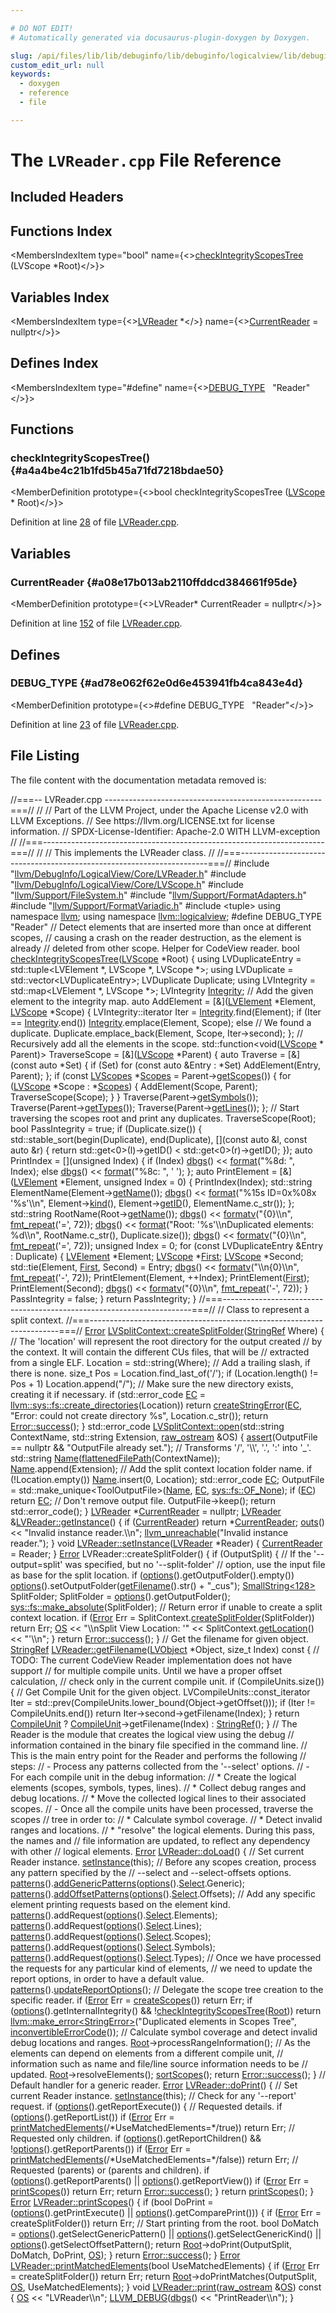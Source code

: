 ```yaml
---

# DO NOT EDIT!
# Automatically generated via docusaurus-plugin-doxygen by Doxygen.

slug: /api/files/lib/lib/debuginfo/lib/debuginfo/logicalview/lib/debuginfo/logicalview/core/lvreader-cpp
custom_edit_url: null
keywords:
  - doxygen
  - reference
  - file

---
```





# The `LVReader.cpp` File Reference

<DoxygenPage pluginConfig={pluginConfig}>



## Included Headers

<IncludesList>
<IncludesListItem
  filePath="llvm/DebugInfo/LogicalView/Core/LVReader.h"
  permalink="/docs/api/files/include/include/llvm/include/llvm/debuginfo/include/llvm/debuginfo/logicalview/include/llvm/debuginfo/logicalview/core/lvreader-h"
  isLocal="true" />
<IncludesListItem
  filePath="llvm/DebugInfo/LogicalView/Core/LVScope.h"
  permalink="/docs/api/files/include/include/llvm/include/llvm/debuginfo/include/llvm/debuginfo/logicalview/include/llvm/debuginfo/logicalview/core/lvscope-h"
  isLocal="true" />
<IncludesListItem
  filePath="llvm/Support/FileSystem.h"
  permalink="/docs/api/files/include/include/llvm/include/llvm/support/filesystem-h"
  isLocal="true" />
<IncludesListItem
  filePath="llvm/Support/FormatAdapters.h"
  permalink="/docs/api/files/include/include/llvm/include/llvm/support/formatadapters-h"
  isLocal="true" />
<IncludesListItem
  filePath="llvm/Support/FormatVariadic.h"
  permalink="/docs/api/files/include/include/llvm/include/llvm/support/formatvariadic-h"
  isLocal="true" />
<IncludesListItem
  filePath="tuple"
  permalink=""
  isLocal="false" />
</IncludesList>

## Functions Index

<MembersIndex>

<MembersIndexItem
  type="bool"
  name={<><a href="#a4a4be4c21b1fd5b45a71fd7218bdae50">checkIntegrityScopesTree</a> (LVScope &#42;Root)</>}>
</MembersIndexItem>

</MembersIndex>

## Variables Index

<MembersIndex>

<MembersIndexItem
  type={<><a href="/docs/api/classes/llvm/logicalview/lvreader">LVReader</a> &#42;</>}
  name={<><a href="#a08e17b013ab2110ffddcd384661f95de">CurrentReader</a> = nullptr</>}>
</MembersIndexItem>

</MembersIndex>

## Defines Index

<MembersIndex>

<MembersIndexItem
  type="#define"
  name={<><a href="#ad78e062f62e0d6e453941fb4ca843e4d">DEBUG&#95;TYPE</a>&nbsp;&nbsp;&nbsp;&quot;Reader&quot;</>}>
</MembersIndexItem>

</MembersIndex>


<SectionDefinition>

## Functions

### checkIntegrityScopesTree() {#a4a4be4c21b1fd5b45a71fd7218bdae50}

<MemberDefinition
  prototype={<>bool checkIntegrityScopesTree (<a href="/docs/api/classes/llvm/logicalview/lvscope">LVScope</a> &#42; Root)</>}>

Definition at line <a href="#l00028">28</a> of file <a href="/docs/api/files/lib/lib/debuginfo/lib/debuginfo/logicalview/lib/debuginfo/logicalview/core/lvreader-cpp">LVReader.cpp</a>.
</MemberDefinition>

</SectionDefinition>

<SectionDefinition>

## Variables

### CurrentReader {#a08e17b013ab2110ffddcd384661f95de}

<MemberDefinition
  prototype={<>LVReader&#42; CurrentReader = nullptr</>}>

Definition at line <a href="#l00152">152</a> of file <a href="/docs/api/files/lib/lib/debuginfo/lib/debuginfo/logicalview/lib/debuginfo/logicalview/core/lvreader-cpp">LVReader.cpp</a>.
</MemberDefinition>

</SectionDefinition>

<SectionDefinition>

## Defines

### DEBUG&#95;TYPE {#ad78e062f62e0d6e453941fb4ca843e4d}

<MemberDefinition
  prototype={<>#define DEBUG&#95;TYPE&nbsp;&nbsp;&nbsp;&quot;Reader&quot;</>}>

Definition at line <a href="#l00023">23</a> of file <a href="/docs/api/files/lib/lib/debuginfo/lib/debuginfo/logicalview/lib/debuginfo/logicalview/core/lvreader-cpp">LVReader.cpp</a>.
</MemberDefinition>

</SectionDefinition>

## File Listing

The file content with the documentation metadata removed is:

<ProgramListing>

<Link id="l00001" /><CodeLine lineNumber="1"><span class="doxyHighlightComment">//===-- LVReader.cpp ------------------------------------------------------===//</span></CodeLine>
<Link id="l00002" /><CodeLine lineNumber="2"><span class="doxyHighlightComment">//</span></CodeLine>
<Link id="l00003" /><CodeLine lineNumber="3"><span class="doxyHighlightComment">// Part of the LLVM Project, under the Apache License v2.0 with LLVM Exceptions.</span></CodeLine>
<Link id="l00004" /><CodeLine lineNumber="4"><span class="doxyHighlightComment">// See https://llvm.org/LICENSE.txt for license information.</span></CodeLine>
<Link id="l00005" /><CodeLine lineNumber="5"><span class="doxyHighlightComment">// SPDX-License-Identifier: Apache-2.0 WITH LLVM-exception</span></CodeLine>
<Link id="l00006" /><CodeLine lineNumber="6"><span class="doxyHighlightComment">//</span></CodeLine>
<Link id="l00007" /><CodeLine lineNumber="7"><span class="doxyHighlightComment">//===----------------------------------------------------------------------===//</span></CodeLine>
<Link id="l00008" /><CodeLine lineNumber="8"><span class="doxyHighlightComment">//</span></CodeLine>
<Link id="l00009" /><CodeLine lineNumber="9"><span class="doxyHighlightComment">// This implements the LVReader class.</span></CodeLine>
<Link id="l00010" /><CodeLine lineNumber="10"><span class="doxyHighlightComment">//</span></CodeLine>
<Link id="l00011" /><CodeLine lineNumber="11"><span class="doxyHighlightComment">//===----------------------------------------------------------------------===//</span></CodeLine>
<Link id="l00012" /><CodeLine lineNumber="12"></CodeLine>
<Link id="l00013" /><CodeLine lineNumber="13"><span class="doxyHighlightPreprocessor">#include &quot;<a href="/docs/api/files/include/include/llvm/include/llvm/debuginfo/include/llvm/debuginfo/logicalview/include/llvm/debuginfo/logicalview/core/lvreader-h">llvm/DebugInfo/LogicalView/Core/LVReader.h</a>&quot;</span></CodeLine>
<Link id="l00014" /><CodeLine lineNumber="14"><span class="doxyHighlightPreprocessor">#include &quot;<a href="/docs/api/files/include/include/llvm/include/llvm/debuginfo/include/llvm/debuginfo/logicalview/include/llvm/debuginfo/logicalview/core/lvscope-h">llvm/DebugInfo/LogicalView/Core/LVScope.h</a>&quot;</span></CodeLine>
<Link id="l00015" /><CodeLine lineNumber="15"><span class="doxyHighlightPreprocessor">#include &quot;<a href="/docs/api/files/include/include/llvm/include/llvm/support/filesystem-h">llvm/Support/FileSystem.h</a>&quot;</span></CodeLine>
<Link id="l00016" /><CodeLine lineNumber="16"><span class="doxyHighlightPreprocessor">#include &quot;<a href="/docs/api/files/include/include/llvm/include/llvm/support/formatadapters-h">llvm/Support/FormatAdapters.h</a>&quot;</span></CodeLine>
<Link id="l00017" /><CodeLine lineNumber="17"><span class="doxyHighlightPreprocessor">#include &quot;<a href="/docs/api/files/include/include/llvm/include/llvm/support/formatvariadic-h">llvm/Support/FormatVariadic.h</a>&quot;</span></CodeLine>
<Link id="l00018" /><CodeLine lineNumber="18"><span class="doxyHighlightPreprocessor">#include &lt;tuple&gt;</span></CodeLine>
<Link id="l00019" /><CodeLine lineNumber="19"></CodeLine>
<Link id="l00020" /><CodeLine lineNumber="20"><span class="doxyHighlightKeyword">using namespace </span><span class="doxyHighlight"><a href="/docs/api/namespaces/llvm">llvm</a>;</span></CodeLine>
<Link id="l00021" /><CodeLine lineNumber="21"><span class="doxyHighlightKeyword">using namespace </span><span class="doxyHighlight"><a href="/docs/api/namespaces/llvm/logicalview">llvm::logicalview</a>;</span></CodeLine>
<Link id="l00022" /><CodeLine lineNumber="22"></CodeLine>
<Link id="l00023" /><CodeLine lineNumber="23" lineLink="#ad78e062f62e0d6e453941fb4ca843e4d"><span class="doxyHighlightPreprocessor">#define DEBUG&#95;TYPE &quot;Reader&quot;</span></CodeLine>
<Link id="l00024" /><CodeLine lineNumber="24"></CodeLine>
<Link id="l00025" /><CodeLine lineNumber="25"><span class="doxyHighlightComment">// Detect elements that are inserted more than once at different scopes,</span></CodeLine>
<Link id="l00026" /><CodeLine lineNumber="26"><span class="doxyHighlightComment">// causing a crash on the reader destruction, as the element is already</span></CodeLine>
<Link id="l00027" /><CodeLine lineNumber="27"><span class="doxyHighlightComment">// deleted from other scope. Helper for CodeView reader.</span></CodeLine>
<Link id="l00028" /><CodeLine lineNumber="28" lineLink="#a4a4be4c21b1fd5b45a71fd7218bdae50"><span class="doxyHighlightKeywordType">bool</span><span class="doxyHighlight"> <a href="#a4a4be4c21b1fd5b45a71fd7218bdae50">checkIntegrityScopesTree</a>(<a href="/docs/api/classes/llvm/logicalview/lvscope">LVScope</a> &#42;Root) &#123;</span></CodeLine>
<Link id="l00029" /><CodeLine lineNumber="29"><span class="doxyHighlight">  </span><span class="doxyHighlightKeyword">using </span><span class="doxyHighlight">LVDuplicateEntry = std::tuple&lt;LVElement &#42;, LVScope &#42;, LVScope &#42;&gt;;</span></CodeLine>
<Link id="l00030" /><CodeLine lineNumber="30"><span class="doxyHighlight">  </span><span class="doxyHighlightKeyword">using </span><span class="doxyHighlight">LVDuplicate = std::vector&lt;LVDuplicateEntry&gt;;</span></CodeLine>
<Link id="l00031" /><CodeLine lineNumber="31"><span class="doxyHighlight">  LVDuplicate Duplicate;</span></CodeLine>
<Link id="l00032" /><CodeLine lineNumber="32"></CodeLine>
<Link id="l00033" /><CodeLine lineNumber="33"><span class="doxyHighlight">  </span><span class="doxyHighlightKeyword">using </span><span class="doxyHighlight">LVIntegrity = std::map&lt;LVElement &#42;, LVScope &#42;&gt;;</span></CodeLine>
<Link id="l00034" /><CodeLine lineNumber="34"><span class="doxyHighlight">  LVIntegrity <a href="/docs/api/namespaces/llvm/logicalview/#a45d9cf6ff4c3deab0bcbe25c75d27826af3f97de67c80480904f958df15b8a57b">Integrity</a>;</span></CodeLine>
<Link id="l00035" /><CodeLine lineNumber="35"></CodeLine>
<Link id="l00036" /><CodeLine lineNumber="36"><span class="doxyHighlight">  </span><span class="doxyHighlightComment">// Add the given element to the integrity map.</span></CodeLine>
<Link id="l00037" /><CodeLine lineNumber="37"><span class="doxyHighlight">  </span><span class="doxyHighlightKeyword">auto</span><span class="doxyHighlight"> AddElement = &#91;&amp;&#93;(<a href="/docs/api/classes/llvm/logicalview/lvelement">LVElement</a> &#42;Element, <a href="/docs/api/classes/llvm/logicalview/lvscope">LVScope</a> &#42;Scope) &#123;</span></CodeLine>
<Link id="l00038" /><CodeLine lineNumber="38"><span class="doxyHighlight">    LVIntegrity::iterator Iter = <a href="/docs/api/namespaces/llvm/logicalview/#a45d9cf6ff4c3deab0bcbe25c75d27826af3f97de67c80480904f958df15b8a57b">Integrity</a>.find(Element);</span></CodeLine>
<Link id="l00039" /><CodeLine lineNumber="39"><span class="doxyHighlight">    </span><span class="doxyHighlightKeywordFlow">if</span><span class="doxyHighlight"> (Iter == <a href="/docs/api/namespaces/llvm/logicalview/#a45d9cf6ff4c3deab0bcbe25c75d27826af3f97de67c80480904f958df15b8a57b">Integrity</a>.end())</span></CodeLine>
<Link id="l00040" /><CodeLine lineNumber="40"><span class="doxyHighlight">      <a href="/docs/api/namespaces/llvm/logicalview/#a45d9cf6ff4c3deab0bcbe25c75d27826af3f97de67c80480904f958df15b8a57b">Integrity</a>.emplace(Element, Scope);</span></CodeLine>
<Link id="l00041" /><CodeLine lineNumber="41"><span class="doxyHighlight">    </span><span class="doxyHighlightKeywordFlow">else</span></CodeLine>
<Link id="l00042" /><CodeLine lineNumber="42"><span class="doxyHighlight">      </span><span class="doxyHighlightComment">// We found a duplicate.</span></CodeLine>
<Link id="l00043" /><CodeLine lineNumber="43"><span class="doxyHighlight">      Duplicate.emplace&#95;back(Element, Scope, Iter-&gt;second);</span></CodeLine>
<Link id="l00044" /><CodeLine lineNumber="44"><span class="doxyHighlight">  &#125;;</span></CodeLine>
<Link id="l00045" /><CodeLine lineNumber="45"></CodeLine>
<Link id="l00046" /><CodeLine lineNumber="46"><span class="doxyHighlight">  </span><span class="doxyHighlightComment">// Recursively add all the elements in the scope.</span></CodeLine>
<Link id="l00047" /><CodeLine lineNumber="47"><span class="doxyHighlight">  std::function&lt;void(<a href="/docs/api/classes/llvm/logicalview/lvscope">LVScope</a> &#42; Parent)&gt; TraverseScope = &#91;&amp;&#93;(<a href="/docs/api/classes/llvm/logicalview/lvscope">LVScope</a> &#42;Parent) &#123;</span></CodeLine>
<Link id="l00048" /><CodeLine lineNumber="48"><span class="doxyHighlight">    </span><span class="doxyHighlightKeyword">auto</span><span class="doxyHighlight"> Traverse = &#91;&amp;&#93;(</span><span class="doxyHighlightKeyword">const</span><span class="doxyHighlight"> </span><span class="doxyHighlightKeyword">auto</span><span class="doxyHighlight"> &#42;Set) &#123;</span></CodeLine>
<Link id="l00049" /><CodeLine lineNumber="49"><span class="doxyHighlight">      </span><span class="doxyHighlightKeywordFlow">if</span><span class="doxyHighlight"> (Set)</span></CodeLine>
<Link id="l00050" /><CodeLine lineNumber="50"><span class="doxyHighlight">        </span><span class="doxyHighlightKeywordFlow">for</span><span class="doxyHighlight"> (</span><span class="doxyHighlightKeyword">const</span><span class="doxyHighlight"> </span><span class="doxyHighlightKeyword">auto</span><span class="doxyHighlight"> &amp;Entry : &#42;Set)</span></CodeLine>
<Link id="l00051" /><CodeLine lineNumber="51"><span class="doxyHighlight">          AddElement(Entry, Parent);</span></CodeLine>
<Link id="l00052" /><CodeLine lineNumber="52"><span class="doxyHighlight">    &#125;;</span></CodeLine>
<Link id="l00053" /><CodeLine lineNumber="53"><span class="doxyHighlight">    </span><span class="doxyHighlightKeywordFlow">if</span><span class="doxyHighlight"> (</span><span class="doxyHighlightKeyword">const</span><span class="doxyHighlight"> <a href="/docs/api/namespaces/llvm/logicalview/#a5d77e75079f8249cc3e8681e6b2d8a18">LVScopes</a> &#42;<a href="/docs/api/namespaces/llvm/logicalview/#a90c9f20715929cbe06c523bf8546c38ba48b26d57c14af0500090800c2cdd0d58">Scopes</a> = Parent-&gt;<a href="/docs/api/classes/llvm/logicalview/lvscope/#a37fc81a3671c77ca160274dfa7a6d9fb">getScopes</a>()) &#123;</span></CodeLine>
<Link id="l00054" /><CodeLine lineNumber="54"><span class="doxyHighlight">      </span><span class="doxyHighlightKeywordFlow">for</span><span class="doxyHighlight"> (<a href="/docs/api/classes/llvm/logicalview/lvscope">LVScope</a> &#42;Scope : &#42;<a href="/docs/api/namespaces/llvm/logicalview/#a90c9f20715929cbe06c523bf8546c38ba48b26d57c14af0500090800c2cdd0d58">Scopes</a>) &#123;</span></CodeLine>
<Link id="l00055" /><CodeLine lineNumber="55"><span class="doxyHighlight">        AddElement(Scope, Parent);</span></CodeLine>
<Link id="l00056" /><CodeLine lineNumber="56"><span class="doxyHighlight">        TraverseScope(Scope);</span></CodeLine>
<Link id="l00057" /><CodeLine lineNumber="57"><span class="doxyHighlight">      &#125;</span></CodeLine>
<Link id="l00058" /><CodeLine lineNumber="58"><span class="doxyHighlight">    &#125;</span></CodeLine>
<Link id="l00059" /><CodeLine lineNumber="59"><span class="doxyHighlight">    Traverse(Parent-&gt;<a href="/docs/api/classes/llvm/logicalview/lvscope/#a50bf7e1dad623fab3b0d3f1673d10090">getSymbols</a>());</span></CodeLine>
<Link id="l00060" /><CodeLine lineNumber="60"><span class="doxyHighlight">    Traverse(Parent-&gt;<a href="/docs/api/classes/llvm/logicalview/lvscope/#a8800edbf399aa751c03f610600b6e424">getTypes</a>());</span></CodeLine>
<Link id="l00061" /><CodeLine lineNumber="61"><span class="doxyHighlight">    Traverse(Parent-&gt;<a href="/docs/api/classes/llvm/logicalview/lvscope/#a0f19e485d0c49a007d820b8d37bd6578">getLines</a>());</span></CodeLine>
<Link id="l00062" /><CodeLine lineNumber="62"><span class="doxyHighlight">  &#125;;</span></CodeLine>
<Link id="l00063" /><CodeLine lineNumber="63"></CodeLine>
<Link id="l00064" /><CodeLine lineNumber="64"><span class="doxyHighlight">  </span><span class="doxyHighlightComment">// Start traversing the scopes root and print any duplicates.</span></CodeLine>
<Link id="l00065" /><CodeLine lineNumber="65"><span class="doxyHighlight">  TraverseScope(Root);</span></CodeLine>
<Link id="l00066" /><CodeLine lineNumber="66"><span class="doxyHighlight">  </span><span class="doxyHighlightKeywordType">bool</span><span class="doxyHighlight"> PassIntegrity = </span><span class="doxyHighlightKeyword">true</span><span class="doxyHighlight">;</span></CodeLine>
<Link id="l00067" /><CodeLine lineNumber="67"><span class="doxyHighlight">  </span><span class="doxyHighlightKeywordFlow">if</span><span class="doxyHighlight"> (Duplicate.size()) &#123;</span></CodeLine>
<Link id="l00068" /><CodeLine lineNumber="68"><span class="doxyHighlight">    std::stable&#95;sort(begin(Duplicate), end(Duplicate),</span></CodeLine>
<Link id="l00069" /><CodeLine lineNumber="69"><span class="doxyHighlight">                     &#91;&#93;(</span><span class="doxyHighlightKeyword">const</span><span class="doxyHighlight"> </span><span class="doxyHighlightKeyword">auto</span><span class="doxyHighlight"> &amp;l, </span><span class="doxyHighlightKeyword">const</span><span class="doxyHighlight"> </span><span class="doxyHighlightKeyword">auto</span><span class="doxyHighlight"> &amp;r) &#123;</span></CodeLine>
<Link id="l00070" /><CodeLine lineNumber="70"><span class="doxyHighlight">                       </span><span class="doxyHighlightKeywordFlow">return</span><span class="doxyHighlight"> std::get&lt;0&gt;(l)-&gt;getID() &lt; std::get&lt;0&gt;(r)-&gt;getID();</span></CodeLine>
<Link id="l00071" /><CodeLine lineNumber="71"><span class="doxyHighlight">                     &#125;);</span></CodeLine>
<Link id="l00072" /><CodeLine lineNumber="72"></CodeLine>
<Link id="l00073" /><CodeLine lineNumber="73"><span class="doxyHighlight">    </span><span class="doxyHighlightKeyword">auto</span><span class="doxyHighlight"> PrintIndex = &#91;&#93;(</span><span class="doxyHighlightKeywordType">unsigned</span><span class="doxyHighlight"> Index) &#123;</span></CodeLine>
<Link id="l00074" /><CodeLine lineNumber="74"><span class="doxyHighlight">      </span><span class="doxyHighlightKeywordFlow">if</span><span class="doxyHighlight"> (Index)</span></CodeLine>
<Link id="l00075" /><CodeLine lineNumber="75"><span class="doxyHighlight">        <a href="/docs/api/namespaces/llvm/#a7c46c742c31be54870e2038048e6b391">dbgs</a>() &lt;&lt; <a href="/docs/api/namespaces/llvm/#a939bc2108d47080767f0c06ba56caec7">format</a>(</span><span class="doxyHighlightStringLiteral">&quot;%8d: &quot;</span><span class="doxyHighlight">, Index);</span></CodeLine>
<Link id="l00076" /><CodeLine lineNumber="76"><span class="doxyHighlight">      </span><span class="doxyHighlightKeywordFlow">else</span></CodeLine>
<Link id="l00077" /><CodeLine lineNumber="77"><span class="doxyHighlight">        <a href="/docs/api/namespaces/llvm/#a7c46c742c31be54870e2038048e6b391">dbgs</a>() &lt;&lt; <a href="/docs/api/namespaces/llvm/#a939bc2108d47080767f0c06ba56caec7">format</a>(</span><span class="doxyHighlightStringLiteral">&quot;%8c: &quot;</span><span class="doxyHighlight">, </span><span class="doxyHighlightCharLiteral">&#39; &#39;</span><span class="doxyHighlight">);</span></CodeLine>
<Link id="l00078" /><CodeLine lineNumber="78"><span class="doxyHighlight">    &#125;;</span></CodeLine>
<Link id="l00079" /><CodeLine lineNumber="79"><span class="doxyHighlight">    </span><span class="doxyHighlightKeyword">auto</span><span class="doxyHighlight"> PrintElement = &#91;&amp;&#93;(<a href="/docs/api/classes/llvm/logicalview/lvelement">LVElement</a> &#42;Element, </span><span class="doxyHighlightKeywordType">unsigned</span><span class="doxyHighlight"> Index = 0) &#123;</span></CodeLine>
<Link id="l00080" /><CodeLine lineNumber="80"><span class="doxyHighlight">      PrintIndex(Index);</span></CodeLine>
<Link id="l00081" /><CodeLine lineNumber="81"><span class="doxyHighlight">      std::string ElementName(Element-&gt;<a href="/docs/api/classes/llvm/logicalview/lvelement/#a84e414a8ce9720ec080b00475cf799f6">getName</a>());</span></CodeLine>
<Link id="l00082" /><CodeLine lineNumber="82"><span class="doxyHighlight">      <a href="/docs/api/namespaces/llvm/#a7c46c742c31be54870e2038048e6b391">dbgs</a>() &lt;&lt; <a href="/docs/api/namespaces/llvm/#a939bc2108d47080767f0c06ba56caec7">format</a>(</span><span class="doxyHighlightStringLiteral">&quot;%15s ID=0x%08x &#39;%s&#39;\\n&quot;</span><span class="doxyHighlight">, Element-&gt;<a href="/docs/api/classes/llvm/logicalview/lvobject/#a1a089d5c3ae5d6ed73718b9168061f53">kind</a>(),</span></CodeLine>
<Link id="l00083" /><CodeLine lineNumber="83"><span class="doxyHighlight">                       Element-&gt;<a href="/docs/api/classes/llvm/logicalview/lvobject/#ab9b372fe51a0c6c8ef2e0565f28c5b4f">getID</a>(), ElementName.c&#95;str());</span></CodeLine>
<Link id="l00084" /><CodeLine lineNumber="84"><span class="doxyHighlight">    &#125;;</span></CodeLine>
<Link id="l00085" /><CodeLine lineNumber="85"></CodeLine>
<Link id="l00086" /><CodeLine lineNumber="86"><span class="doxyHighlight">    std::string RootName(Root-&gt;<a href="/docs/api/classes/llvm/logicalview/lvelement/#a84e414a8ce9720ec080b00475cf799f6">getName</a>());</span></CodeLine>
<Link id="l00087" /><CodeLine lineNumber="87"><span class="doxyHighlight">    <a href="/docs/api/namespaces/llvm/#a7c46c742c31be54870e2038048e6b391">dbgs</a>() &lt;&lt; <a href="/docs/api/namespaces/llvm/#a653cce37b80c03eebe7a00520a8eabb6">formatv</a>(</span><span class="doxyHighlightStringLiteral">&quot;&#123;0&#125;\\n&quot;</span><span class="doxyHighlight">, <a href="/docs/api/namespaces/llvm/#aa0b410adc9d388e4b57d36f90ed136ad">fmt&#95;repeat</a>(</span><span class="doxyHighlightCharLiteral">&#39;=&#39;</span><span class="doxyHighlight">, 72));</span></CodeLine>
<Link id="l00088" /><CodeLine lineNumber="88"><span class="doxyHighlight">    <a href="/docs/api/namespaces/llvm/#a7c46c742c31be54870e2038048e6b391">dbgs</a>() &lt;&lt; <a href="/docs/api/namespaces/llvm/#a939bc2108d47080767f0c06ba56caec7">format</a>(</span><span class="doxyHighlightStringLiteral">&quot;Root: &#39;%s&#39;\\nDuplicated elements: %d\\n&quot;</span><span class="doxyHighlight">, RootName.c&#95;str(),</span></CodeLine>
<Link id="l00089" /><CodeLine lineNumber="89"><span class="doxyHighlight">                     Duplicate.size());</span></CodeLine>
<Link id="l00090" /><CodeLine lineNumber="90"><span class="doxyHighlight">    <a href="/docs/api/namespaces/llvm/#a7c46c742c31be54870e2038048e6b391">dbgs</a>() &lt;&lt; <a href="/docs/api/namespaces/llvm/#a653cce37b80c03eebe7a00520a8eabb6">formatv</a>(</span><span class="doxyHighlightStringLiteral">&quot;&#123;0&#125;\\n&quot;</span><span class="doxyHighlight">, <a href="/docs/api/namespaces/llvm/#aa0b410adc9d388e4b57d36f90ed136ad">fmt&#95;repeat</a>(</span><span class="doxyHighlightCharLiteral">&#39;=&#39;</span><span class="doxyHighlight">, 72));</span></CodeLine>
<Link id="l00091" /><CodeLine lineNumber="91"></CodeLine>
<Link id="l00092" /><CodeLine lineNumber="92"><span class="doxyHighlight">    </span><span class="doxyHighlightKeywordType">unsigned</span><span class="doxyHighlight"> Index = 0;</span></CodeLine>
<Link id="l00093" /><CodeLine lineNumber="93"><span class="doxyHighlight">    </span><span class="doxyHighlightKeywordFlow">for</span><span class="doxyHighlight"> (</span><span class="doxyHighlightKeyword">const</span><span class="doxyHighlight"> LVDuplicateEntry &amp;Entry : Duplicate) &#123;</span></CodeLine>
<Link id="l00094" /><CodeLine lineNumber="94"><span class="doxyHighlight">      <a href="/docs/api/classes/llvm/logicalview/lvelement">LVElement</a> &#42;Element;</span></CodeLine>
<Link id="l00095" /><CodeLine lineNumber="95"><span class="doxyHighlight">      <a href="/docs/api/classes/llvm/logicalview/lvscope">LVScope</a> &#42;<a href="/docs/api/namespaces/llvm/#a9eb4f5b98b70ee4fab9614ed58282c1fa7fb55ed0b7a30342ba6da306428cae04">First</a>;</span></CodeLine>
<Link id="l00096" /><CodeLine lineNumber="96"><span class="doxyHighlight">      <a href="/docs/api/classes/llvm/logicalview/lvscope">LVScope</a> &#42;Second;</span></CodeLine>
<Link id="l00097" /><CodeLine lineNumber="97"><span class="doxyHighlight">      std::tie(Element, <a href="/docs/api/namespaces/llvm/#a9eb4f5b98b70ee4fab9614ed58282c1fa7fb55ed0b7a30342ba6da306428cae04">First</a>, Second) = Entry;</span></CodeLine>
<Link id="l00098" /><CodeLine lineNumber="98"><span class="doxyHighlight">      <a href="/docs/api/namespaces/llvm/#a7c46c742c31be54870e2038048e6b391">dbgs</a>() &lt;&lt; <a href="/docs/api/namespaces/llvm/#a653cce37b80c03eebe7a00520a8eabb6">formatv</a>(</span><span class="doxyHighlightStringLiteral">&quot;\\n&#123;0&#125;\\n&quot;</span><span class="doxyHighlight">, <a href="/docs/api/namespaces/llvm/#aa0b410adc9d388e4b57d36f90ed136ad">fmt&#95;repeat</a>(</span><span class="doxyHighlightCharLiteral">&#39;-&#39;</span><span class="doxyHighlight">, 72));</span></CodeLine>
<Link id="l00099" /><CodeLine lineNumber="99"><span class="doxyHighlight">      PrintElement(Element, ++Index);</span></CodeLine>
<Link id="l00100" /><CodeLine lineNumber="100"><span class="doxyHighlight">      PrintElement(<a href="/docs/api/namespaces/llvm/#a9eb4f5b98b70ee4fab9614ed58282c1fa7fb55ed0b7a30342ba6da306428cae04">First</a>);</span></CodeLine>
<Link id="l00101" /><CodeLine lineNumber="101"><span class="doxyHighlight">      PrintElement(Second);</span></CodeLine>
<Link id="l00102" /><CodeLine lineNumber="102"><span class="doxyHighlight">      <a href="/docs/api/namespaces/llvm/#a7c46c742c31be54870e2038048e6b391">dbgs</a>() &lt;&lt; <a href="/docs/api/namespaces/llvm/#a653cce37b80c03eebe7a00520a8eabb6">formatv</a>(</span><span class="doxyHighlightStringLiteral">&quot;&#123;0&#125;\\n&quot;</span><span class="doxyHighlight">, <a href="/docs/api/namespaces/llvm/#aa0b410adc9d388e4b57d36f90ed136ad">fmt&#95;repeat</a>(</span><span class="doxyHighlightCharLiteral">&#39;-&#39;</span><span class="doxyHighlight">, 72));</span></CodeLine>
<Link id="l00103" /><CodeLine lineNumber="103"><span class="doxyHighlight">    &#125;</span></CodeLine>
<Link id="l00104" /><CodeLine lineNumber="104"><span class="doxyHighlight">    PassIntegrity = </span><span class="doxyHighlightKeyword">false</span><span class="doxyHighlight">;</span></CodeLine>
<Link id="l00105" /><CodeLine lineNumber="105"><span class="doxyHighlight">  &#125;</span></CodeLine>
<Link id="l00106" /><CodeLine lineNumber="106"><span class="doxyHighlight">  </span><span class="doxyHighlightKeywordFlow">return</span><span class="doxyHighlight"> PassIntegrity;</span></CodeLine>
<Link id="l00107" /><CodeLine lineNumber="107"><span class="doxyHighlight">&#125;</span></CodeLine>
<Link id="l00108" /><CodeLine lineNumber="108"></CodeLine>
<Link id="l00109" /><CodeLine lineNumber="109"><span class="doxyHighlightComment">//===----------------------------------------------------------------------===//</span></CodeLine>
<Link id="l00110" /><CodeLine lineNumber="110"><span class="doxyHighlightComment">// Class to represent a split context.</span></CodeLine>
<Link id="l00111" /><CodeLine lineNumber="111"><span class="doxyHighlightComment">//===----------------------------------------------------------------------===//</span></CodeLine>
<Link id="l00112" /><CodeLine lineNumber="112" lineLink="/docs/api/classes/llvm/logicalview/lvsplitcontext/#abbd84c64887e4fc08cf9e7d5fe9d14a9"><span class="doxyHighlight"><a href="/docs/api/classes/llvm/error">Error</a> <a href="/docs/api/classes/llvm/logicalview/lvsplitcontext/#abbd84c64887e4fc08cf9e7d5fe9d14a9">LVSplitContext::createSplitFolder</a>(<a href="/docs/api/classes/llvm/stringref">StringRef</a> Where) &#123;</span></CodeLine>
<Link id="l00113" /><CodeLine lineNumber="113"><span class="doxyHighlight">  </span><span class="doxyHighlightComment">// The &#39;location&#39; will represent the root directory for the output created</span></CodeLine>
<Link id="l00114" /><CodeLine lineNumber="114"><span class="doxyHighlight">  </span><span class="doxyHighlightComment">// by the context. It will contain the different CUs files, that will be</span></CodeLine>
<Link id="l00115" /><CodeLine lineNumber="115"><span class="doxyHighlight">  </span><span class="doxyHighlightComment">// extracted from a single ELF.</span></CodeLine>
<Link id="l00116" /><CodeLine lineNumber="116"><span class="doxyHighlight">  Location = std::string(Where);</span></CodeLine>
<Link id="l00117" /><CodeLine lineNumber="117"></CodeLine>
<Link id="l00118" /><CodeLine lineNumber="118"><span class="doxyHighlight">  </span><span class="doxyHighlightComment">// Add a trailing slash, if there is none.</span></CodeLine>
<Link id="l00119" /><CodeLine lineNumber="119"><span class="doxyHighlight">  </span><span class="doxyHighlightKeywordType">size&#95;t</span><span class="doxyHighlight"> Pos = Location.find&#95;last&#95;of(</span><span class="doxyHighlightCharLiteral">&#39;/&#39;</span><span class="doxyHighlight">);</span></CodeLine>
<Link id="l00120" /><CodeLine lineNumber="120"><span class="doxyHighlight">  </span><span class="doxyHighlightKeywordFlow">if</span><span class="doxyHighlight"> (Location.length() != Pos + 1)</span></CodeLine>
<Link id="l00121" /><CodeLine lineNumber="121"><span class="doxyHighlight">    Location.append(</span><span class="doxyHighlightStringLiteral">&quot;/&quot;</span><span class="doxyHighlight">);</span></CodeLine>
<Link id="l00122" /><CodeLine lineNumber="122"></CodeLine>
<Link id="l00123" /><CodeLine lineNumber="123"><span class="doxyHighlight">  </span><span class="doxyHighlightComment">// Make sure the new directory exists, creating it if necessary.</span></CodeLine>
<Link id="l00124" /><CodeLine lineNumber="124"><span class="doxyHighlight">  </span><span class="doxyHighlightKeywordFlow">if</span><span class="doxyHighlight"> (std::error&#95;code <a href="/docs/api/namespaces/llvm/codeview/#a2e1cbb0e2bd7a35ed99c31853dc45374a3fd6b696867d70225deda7868308679b">EC</a> = <a href="/docs/api/namespaces/llvm/sys/fs/#ab0231205adf0a10ac89540dbcfdcd2d7">llvm::sys::fs::create&#95;directories</a>(Location))</span></CodeLine>
<Link id="l00125" /><CodeLine lineNumber="125"><span class="doxyHighlight">    </span><span class="doxyHighlightKeywordFlow">return</span><span class="doxyHighlight"> <a href="/docs/api/namespaces/llvm/#a4d2fd926089a58d482fb67a362e11bad">createStringError</a>(<a href="/docs/api/namespaces/llvm/codeview/#a2e1cbb0e2bd7a35ed99c31853dc45374a3fd6b696867d70225deda7868308679b">EC</a>, </span><span class="doxyHighlightStringLiteral">&quot;Error: could not create directory %s&quot;</span><span class="doxyHighlight">,</span></CodeLine>
<Link id="l00126" /><CodeLine lineNumber="126"><span class="doxyHighlight">                             Location.c&#95;str());</span></CodeLine>
<Link id="l00127" /><CodeLine lineNumber="127"></CodeLine>
<Link id="l00128" /><CodeLine lineNumber="128"><span class="doxyHighlight">  </span><span class="doxyHighlightKeywordFlow">return</span><span class="doxyHighlight"> <a href="/docs/api/classes/llvm/error/#a4dfd0813c3d0e0a30439b5a3e9196b59">Error::success</a>();</span></CodeLine>
<Link id="l00129" /><CodeLine lineNumber="129"><span class="doxyHighlight">&#125;</span></CodeLine>
<Link id="l00130" /><CodeLine lineNumber="130"></CodeLine>
<Link id="l00131" /><CodeLine lineNumber="131" lineLink="/docs/api/classes/llvm/logicalview/lvsplitcontext/#aca28ac7b1c628e3cc04bd3cb215b94e8"><span class="doxyHighlight">std::error&#95;code <a href="/docs/api/classes/llvm/logicalview/lvsplitcontext/#aca28ac7b1c628e3cc04bd3cb215b94e8">LVSplitContext::open</a>(std::string ContextName,</span></CodeLine>
<Link id="l00132" /><CodeLine lineNumber="132"><span class="doxyHighlight">                                     std::string Extension, <a href="/docs/api/classes/llvm/raw-ostream">raw&#95;ostream</a> &amp;OS) &#123;</span></CodeLine>
<Link id="l00133" /><CodeLine lineNumber="133"><span class="doxyHighlight">  <a href="/docs/api/files/lib/lib/target/lib/target/amdgpu/silowercontrolflow-cpp/#a4868c5d81c5ccc98c47aeab6244346a0">assert</a>(OutputFile == </span><span class="doxyHighlightKeyword">nullptr</span><span class="doxyHighlight"> &amp;&amp; </span><span class="doxyHighlightStringLiteral">&quot;OutputFile already set.&quot;</span><span class="doxyHighlight">);</span></CodeLine>
<Link id="l00134" /><CodeLine lineNumber="134"></CodeLine>
<Link id="l00135" /><CodeLine lineNumber="135"><span class="doxyHighlight">  </span><span class="doxyHighlightComment">// Transforms &#39;/&#39;, &#39;\\&#39;, &#39;.&#39;, &#39;:&#39; into &#39;&#95;&#39;.</span></CodeLine>
<Link id="l00136" /><CodeLine lineNumber="136"><span class="doxyHighlight">  std::string <a href="/docs/api/namespaces/llvm/logicalview/#af64c789b30b79a5f18889270bccef27ea49ee3087348e8d44e1feda1917443987">Name</a>(<a href="/docs/api/namespaces/llvm/logicalview/#aafc21f0b9198d98fda4bfc5ecc94a94d">flattenedFilePath</a>(ContextName));</span></CodeLine>
<Link id="l00137" /><CodeLine lineNumber="137"><span class="doxyHighlight">  <a href="/docs/api/namespaces/llvm/logicalview/#af64c789b30b79a5f18889270bccef27ea49ee3087348e8d44e1feda1917443987">Name</a>.append(Extension);</span></CodeLine>
<Link id="l00138" /><CodeLine lineNumber="138"><span class="doxyHighlight">  </span><span class="doxyHighlightComment">// Add the split context location folder name.</span></CodeLine>
<Link id="l00139" /><CodeLine lineNumber="139"><span class="doxyHighlight">  </span><span class="doxyHighlightKeywordFlow">if</span><span class="doxyHighlight"> (!Location.empty())</span></CodeLine>
<Link id="l00140" /><CodeLine lineNumber="140"><span class="doxyHighlight">    <a href="/docs/api/namespaces/llvm/logicalview/#af64c789b30b79a5f18889270bccef27ea49ee3087348e8d44e1feda1917443987">Name</a>.insert(0, Location);</span></CodeLine>
<Link id="l00141" /><CodeLine lineNumber="141"></CodeLine>
<Link id="l00142" /><CodeLine lineNumber="142"><span class="doxyHighlight">  std::error&#95;code <a href="/docs/api/namespaces/llvm/codeview/#a2e1cbb0e2bd7a35ed99c31853dc45374a3fd6b696867d70225deda7868308679b">EC</a>;</span></CodeLine>
<Link id="l00143" /><CodeLine lineNumber="143"><span class="doxyHighlight">  OutputFile = std::make&#95;unique&lt;ToolOutputFile&gt;(<a href="/docs/api/namespaces/llvm/logicalview/#af64c789b30b79a5f18889270bccef27ea49ee3087348e8d44e1feda1917443987">Name</a>, <a href="/docs/api/namespaces/llvm/codeview/#a2e1cbb0e2bd7a35ed99c31853dc45374a3fd6b696867d70225deda7868308679b">EC</a>, <a href="/docs/api/namespaces/llvm/sys/fs/#a662978c0cdf81de0d448032f142a3695a8ae6a0a158ab49e5bbe92cbc2cabcbcd">sys::fs::OF&#95;None</a>);</span></CodeLine>
<Link id="l00144" /><CodeLine lineNumber="144"><span class="doxyHighlight">  </span><span class="doxyHighlightKeywordFlow">if</span><span class="doxyHighlight"> (<a href="/docs/api/namespaces/llvm/codeview/#a2e1cbb0e2bd7a35ed99c31853dc45374a3fd6b696867d70225deda7868308679b">EC</a>)</span></CodeLine>
<Link id="l00145" /><CodeLine lineNumber="145"><span class="doxyHighlight">    </span><span class="doxyHighlightKeywordFlow">return</span><span class="doxyHighlight"> <a href="/docs/api/namespaces/llvm/codeview/#a2e1cbb0e2bd7a35ed99c31853dc45374a3fd6b696867d70225deda7868308679b">EC</a>;</span></CodeLine>
<Link id="l00146" /><CodeLine lineNumber="146"></CodeLine>
<Link id="l00147" /><CodeLine lineNumber="147"><span class="doxyHighlight">  </span><span class="doxyHighlightComment">// Don&#39;t remove output file.</span></CodeLine>
<Link id="l00148" /><CodeLine lineNumber="148"><span class="doxyHighlight">  OutputFile-&gt;keep();</span></CodeLine>
<Link id="l00149" /><CodeLine lineNumber="149"><span class="doxyHighlight">  </span><span class="doxyHighlightKeywordFlow">return</span><span class="doxyHighlight"> std::error&#95;code();</span></CodeLine>
<Link id="l00150" /><CodeLine lineNumber="150"><span class="doxyHighlight">&#125;</span></CodeLine>
<Link id="l00151" /><CodeLine lineNumber="151"></CodeLine>
<Link id="l00152" /><CodeLine lineNumber="152" lineLink="#a08e17b013ab2110ffddcd384661f95de"><span class="doxyHighlight"><a href="/docs/api/classes/llvm/logicalview/lvreader">LVReader</a> &#42;<a href="#a08e17b013ab2110ffddcd384661f95de">CurrentReader</a> = </span><span class="doxyHighlightKeyword">nullptr</span><span class="doxyHighlight">;</span></CodeLine>
<Link id="l00153" /><CodeLine lineNumber="153" lineLink="/docs/api/classes/llvm/logicalview/lvreader/#aa7f00af39c0390ab78b03370eb251266"><span class="doxyHighlight"><a href="/docs/api/classes/llvm/logicalview/lvreader/#a3e8126edb83953e3574e3219f2699441">LVReader</a> &amp;<a href="/docs/api/classes/llvm/logicalview/lvreader/#aa7f00af39c0390ab78b03370eb251266">LVReader::getInstance</a>() &#123;</span></CodeLine>
<Link id="l00154" /><CodeLine lineNumber="154"><span class="doxyHighlight">  </span><span class="doxyHighlightKeywordFlow">if</span><span class="doxyHighlight"> (<a href="#a08e17b013ab2110ffddcd384661f95de">CurrentReader</a>)</span></CodeLine>
<Link id="l00155" /><CodeLine lineNumber="155"><span class="doxyHighlight">    </span><span class="doxyHighlightKeywordFlow">return</span><span class="doxyHighlight"> &#42;<a href="#a08e17b013ab2110ffddcd384661f95de">CurrentReader</a>;</span></CodeLine>
<Link id="l00156" /><CodeLine lineNumber="156"><span class="doxyHighlight">  <a href="/docs/api/namespaces/llvm/#a2d79a00fa7c56f57b87f2fe2a3f118c7">outs</a>() &lt;&lt; </span><span class="doxyHighlightStringLiteral">&quot;Invalid instance reader.\\n&quot;</span><span class="doxyHighlight">;</span></CodeLine>
<Link id="l00157" /><CodeLine lineNumber="157"><span class="doxyHighlight">  <a href="/docs/api/files/include/include/llvm/include/llvm/support/errorhandling-h/#ace243f5c25697a1107cce46626b3dc94">llvm&#95;unreachable</a>(</span><span class="doxyHighlightStringLiteral">&quot;Invalid instance reader.&quot;</span><span class="doxyHighlight">);</span></CodeLine>
<Link id="l00158" /><CodeLine lineNumber="158"><span class="doxyHighlight">&#125;</span></CodeLine>
<Link id="l00159" /><CodeLine lineNumber="159" lineLink="/docs/api/classes/llvm/logicalview/lvreader/#ab170f24e5d76fee6ae66e469f43564f3"><span class="doxyHighlightKeywordType">void</span><span class="doxyHighlight"> <a href="/docs/api/classes/llvm/logicalview/lvreader/#ab170f24e5d76fee6ae66e469f43564f3">LVReader::setInstance</a>(<a href="/docs/api/classes/llvm/logicalview/lvreader/#a3e8126edb83953e3574e3219f2699441">LVReader</a> &#42;Reader) &#123; <a href="#a08e17b013ab2110ffddcd384661f95de">CurrentReader</a> = Reader; &#125;</span></CodeLine>
<Link id="l00160" /><CodeLine lineNumber="160"></CodeLine>
<Link id="l00161" /><CodeLine lineNumber="161"><span class="doxyHighlight"><a href="/docs/api/classes/llvm/error">Error</a> LVReader::createSplitFolder() &#123;</span></CodeLine>
<Link id="l00162" /><CodeLine lineNumber="162"><span class="doxyHighlight">  </span><span class="doxyHighlightKeywordFlow">if</span><span class="doxyHighlight"> (OutputSplit) &#123;</span></CodeLine>
<Link id="l00163" /><CodeLine lineNumber="163"><span class="doxyHighlight">    </span><span class="doxyHighlightComment">// If the &#39;--output=split&#39; was specified, but no &#39;--split-folder&#39;</span></CodeLine>
<Link id="l00164" /><CodeLine lineNumber="164"><span class="doxyHighlight">    </span><span class="doxyHighlightComment">// option, use the input file as base for the split location.</span></CodeLine>
<Link id="l00165" /><CodeLine lineNumber="165"><span class="doxyHighlight">    </span><span class="doxyHighlightKeywordFlow">if</span><span class="doxyHighlight"> (<a href="/docs/api/namespaces/llvm/logicalview/#adc3278484dd140d018661381153aaf8d">options</a>().getOutputFolder().empty())</span></CodeLine>
<Link id="l00166" /><CodeLine lineNumber="166"><span class="doxyHighlight">      <a href="/docs/api/namespaces/llvm/logicalview/#adc3278484dd140d018661381153aaf8d">options</a>().setOutputFolder(<a href="/docs/api/classes/llvm/logicalview/lvreader/#a9cfe13a99c14005ccbf4e6b653713f0e">getFilename</a>().str() + </span><span class="doxyHighlightStringLiteral">&quot;&#95;cus&quot;</span><span class="doxyHighlight">);</span></CodeLine>
<Link id="l00167" /><CodeLine lineNumber="167"></CodeLine>
<Link id="l00168" /><CodeLine lineNumber="168"><span class="doxyHighlight">    <a href="/docs/api/classes/llvm/smallstring">SmallString&lt;128&gt;</a> SplitFolder;</span></CodeLine>
<Link id="l00169" /><CodeLine lineNumber="169"><span class="doxyHighlight">    SplitFolder = <a href="/docs/api/namespaces/llvm/logicalview/#adc3278484dd140d018661381153aaf8d">options</a>().getOutputFolder();</span></CodeLine>
<Link id="l00170" /><CodeLine lineNumber="170"><span class="doxyHighlight">    <a href="/docs/api/namespaces/llvm/sys/fs/#a144ec9dcc77027317d16af9fc5fec1c8">sys::fs::make&#95;absolute</a>(SplitFolder);</span></CodeLine>
<Link id="l00171" /><CodeLine lineNumber="171"></CodeLine>
<Link id="l00172" /><CodeLine lineNumber="172"><span class="doxyHighlight">    </span><span class="doxyHighlightComment">// Return error if unable to create a split context location.</span></CodeLine>
<Link id="l00173" /><CodeLine lineNumber="173"><span class="doxyHighlight">    </span><span class="doxyHighlightKeywordFlow">if</span><span class="doxyHighlight"> (<a href="/docs/api/classes/llvm/error">Error</a> Err = SplitContext.<a href="/docs/api/classes/llvm/logicalview/lvsplitcontext/#abbd84c64887e4fc08cf9e7d5fe9d14a9">createSplitFolder</a>(SplitFolder))</span></CodeLine>
<Link id="l00174" /><CodeLine lineNumber="174"><span class="doxyHighlight">      </span><span class="doxyHighlightKeywordFlow">return</span><span class="doxyHighlight"> Err;</span></CodeLine>
<Link id="l00175" /><CodeLine lineNumber="175"></CodeLine>
<Link id="l00176" /><CodeLine lineNumber="176"><span class="doxyHighlight">    <a href="/docs/api/classes/llvm/logicalview/lvreader/#ae3b66787d42fd33ae1c2fe2c5fd7225c">OS</a> &lt;&lt; </span><span class="doxyHighlightStringLiteral">&quot;\\nSplit View Location: &#39;&quot;</span><span class="doxyHighlight"> &lt;&lt; SplitContext.<a href="/docs/api/classes/llvm/logicalview/lvsplitcontext/#a29d9beb38248b0be67c04586c20ecdf0">getLocation</a>() &lt;&lt; </span><span class="doxyHighlightStringLiteral">&quot;&#39;\\n&quot;</span><span class="doxyHighlight">;</span></CodeLine>
<Link id="l00177" /><CodeLine lineNumber="177"><span class="doxyHighlight">  &#125;</span></CodeLine>
<Link id="l00178" /><CodeLine lineNumber="178"></CodeLine>
<Link id="l00179" /><CodeLine lineNumber="179"><span class="doxyHighlight">  </span><span class="doxyHighlightKeywordFlow">return</span><span class="doxyHighlight"> <a href="/docs/api/classes/llvm/error/#a4dfd0813c3d0e0a30439b5a3e9196b59">Error::success</a>();</span></CodeLine>
<Link id="l00180" /><CodeLine lineNumber="180"><span class="doxyHighlight">&#125;</span></CodeLine>
<Link id="l00181" /><CodeLine lineNumber="181"></CodeLine>
<Link id="l00182" /><CodeLine lineNumber="182"><span class="doxyHighlightComment">// Get the filename for given object.</span></CodeLine>
<Link id="l00183" /><CodeLine lineNumber="183" lineLink="/docs/api/classes/llvm/logicalview/lvreader/#a6646a556e7732c3d1037047b4bb4ee7e"><span class="doxyHighlight"><a href="/docs/api/classes/llvm/stringref">StringRef</a> <a href="/docs/api/classes/llvm/logicalview/lvreader/#a9cfe13a99c14005ccbf4e6b653713f0e">LVReader::getFilename</a>(<a href="/docs/api/classes/llvm/logicalview/lvobject">LVObject</a> &#42;Object, </span><span class="doxyHighlightKeywordType">size&#95;t</span><span class="doxyHighlight"> Index)</span><span class="doxyHighlightKeyword"> const </span><span class="doxyHighlight">&#123;</span></CodeLine>
<Link id="l00184" /><CodeLine lineNumber="184"><span class="doxyHighlight">  </span><span class="doxyHighlightComment">// TODO: The current CodeView Reader implementation does not have support</span></CodeLine>
<Link id="l00185" /><CodeLine lineNumber="185"><span class="doxyHighlight">  </span><span class="doxyHighlightComment">// for multiple compile units. Until we have a proper offset calculation,</span></CodeLine>
<Link id="l00186" /><CodeLine lineNumber="186"><span class="doxyHighlight">  </span><span class="doxyHighlightComment">// check only in the current compile unit.</span></CodeLine>
<Link id="l00187" /><CodeLine lineNumber="187"><span class="doxyHighlight">  </span><span class="doxyHighlightKeywordFlow">if</span><span class="doxyHighlight"> (CompileUnits.size()) &#123;</span></CodeLine>
<Link id="l00188" /><CodeLine lineNumber="188"><span class="doxyHighlight">    </span><span class="doxyHighlightComment">// Get Compile Unit for the given object.</span></CodeLine>
<Link id="l00189" /><CodeLine lineNumber="189"><span class="doxyHighlight">    LVCompileUnits::const&#95;iterator Iter =</span></CodeLine>
<Link id="l00190" /><CodeLine lineNumber="190"><span class="doxyHighlight">        std::prev(CompileUnits.lower&#95;bound(Object-&gt;getOffset()));</span></CodeLine>
<Link id="l00191" /><CodeLine lineNumber="191"><span class="doxyHighlight">    </span><span class="doxyHighlightKeywordFlow">if</span><span class="doxyHighlight"> (Iter != CompileUnits.end())</span></CodeLine>
<Link id="l00192" /><CodeLine lineNumber="192"><span class="doxyHighlight">      </span><span class="doxyHighlightKeywordFlow">return</span><span class="doxyHighlight"> Iter-&gt;second-&gt;getFilename(Index);</span></CodeLine>
<Link id="l00193" /><CodeLine lineNumber="193"><span class="doxyHighlight">  &#125;</span></CodeLine>
<Link id="l00194" /><CodeLine lineNumber="194"></CodeLine>
<Link id="l00195" /><CodeLine lineNumber="195"><span class="doxyHighlight">  </span><span class="doxyHighlightKeywordFlow">return</span><span class="doxyHighlight"> <a href="/docs/api/classes/llvm/logicalview/lvreader/#aabd8bf25dbcb16ca9fa57ef73d062006">CompileUnit</a> ? <a href="/docs/api/classes/llvm/logicalview/lvreader/#aabd8bf25dbcb16ca9fa57ef73d062006">CompileUnit</a>-&gt;getFilename(Index) : <a href="/docs/api/classes/llvm/stringref">StringRef</a>();</span></CodeLine>
<Link id="l00196" /><CodeLine lineNumber="196"><span class="doxyHighlight">&#125;</span></CodeLine>
<Link id="l00197" /><CodeLine lineNumber="197"></CodeLine>
<Link id="l00198" /><CodeLine lineNumber="198"><span class="doxyHighlightComment">// The Reader is the module that creates the logical view using the debug</span></CodeLine>
<Link id="l00199" /><CodeLine lineNumber="199"><span class="doxyHighlightComment">// information contained in the binary file specified in the command line.</span></CodeLine>
<Link id="l00200" /><CodeLine lineNumber="200"><span class="doxyHighlightComment">// This is the main entry point for the Reader and performs the following</span></CodeLine>
<Link id="l00201" /><CodeLine lineNumber="201"><span class="doxyHighlightComment">// steps:</span></CodeLine>
<Link id="l00202" /><CodeLine lineNumber="202"><span class="doxyHighlightComment">// - Process any patterns collected from the &#39;--select&#39; options.</span></CodeLine>
<Link id="l00203" /><CodeLine lineNumber="203"><span class="doxyHighlightComment">// - For each compile unit in the debug information:</span></CodeLine>
<Link id="l00204" /><CodeLine lineNumber="204"><span class="doxyHighlightComment">//   &#42; Create the logical elements (scopes, symbols, types, lines).</span></CodeLine>
<Link id="l00205" /><CodeLine lineNumber="205"><span class="doxyHighlightComment">//   &#42; Collect debug ranges and debug locations.</span></CodeLine>
<Link id="l00206" /><CodeLine lineNumber="206"><span class="doxyHighlightComment">//   &#42; Move the collected logical lines to their associated scopes.</span></CodeLine>
<Link id="l00207" /><CodeLine lineNumber="207"><span class="doxyHighlightComment">// - Once all the compile units have been processed, traverse the scopes</span></CodeLine>
<Link id="l00208" /><CodeLine lineNumber="208"><span class="doxyHighlightComment">//   tree in order to:</span></CodeLine>
<Link id="l00209" /><CodeLine lineNumber="209"><span class="doxyHighlightComment">//   &#42; Calculate symbol coverage.</span></CodeLine>
<Link id="l00210" /><CodeLine lineNumber="210"><span class="doxyHighlightComment">//   &#42; Detect invalid ranges and locations.</span></CodeLine>
<Link id="l00211" /><CodeLine lineNumber="211"><span class="doxyHighlightComment">//   &#42; &quot;resolve&quot; the logical elements. During this pass, the names and</span></CodeLine>
<Link id="l00212" /><CodeLine lineNumber="212"><span class="doxyHighlightComment">//      file information are updated, to reflect any dependency with other</span></CodeLine>
<Link id="l00213" /><CodeLine lineNumber="213"><span class="doxyHighlightComment">//     logical elements.</span></CodeLine>
<Link id="l00214" /><CodeLine lineNumber="214" lineLink="/docs/api/classes/llvm/logicalview/lvreader/#a8a15ec2eff468d1dc1137a8a8f20f525"><span class="doxyHighlight"><a href="/docs/api/classes/llvm/error">Error</a> <a href="/docs/api/classes/llvm/logicalview/lvreader/#a8a15ec2eff468d1dc1137a8a8f20f525">LVReader::doLoad</a>() &#123;</span></CodeLine>
<Link id="l00215" /><CodeLine lineNumber="215"><span class="doxyHighlight">  </span><span class="doxyHighlightComment">// Set current Reader instance.</span></CodeLine>
<Link id="l00216" /><CodeLine lineNumber="216"><span class="doxyHighlight">  <a href="/docs/api/classes/llvm/logicalview/lvreader/#ab170f24e5d76fee6ae66e469f43564f3">setInstance</a>(</span><span class="doxyHighlightKeyword">this</span><span class="doxyHighlight">);</span></CodeLine>
<Link id="l00217" /><CodeLine lineNumber="217"></CodeLine>
<Link id="l00218" /><CodeLine lineNumber="218"><span class="doxyHighlight">  </span><span class="doxyHighlightComment">// Before any scopes creation, process any pattern specified by the</span></CodeLine>
<Link id="l00219" /><CodeLine lineNumber="219"><span class="doxyHighlight">  </span><span class="doxyHighlightComment">// --select and --select-offsets options.</span></CodeLine>
<Link id="l00220" /><CodeLine lineNumber="220"><span class="doxyHighlight">  <a href="/docs/api/namespaces/llvm/logicalview/#a49e9684d6b3ce0b3b3744a864c3212e6">patterns</a>().<a href="/docs/api/classes/llvm/logicalview/lvpatterns/#a0a8ef488029bd1208eb4fc49054c7e20">addGenericPatterns</a>(<a href="/docs/api/namespaces/llvm/logicalview/#adc3278484dd140d018661381153aaf8d">options</a>().<a href="/docs/api/files/lib/lib/target/lib/target/amdgpu/amdgpuregbankselect-cpp/#a09bc27545df3b02401428427d0b5ce6f">Select</a>.Generic);</span></CodeLine>
<Link id="l00221" /><CodeLine lineNumber="221"><span class="doxyHighlight">  <a href="/docs/api/namespaces/llvm/logicalview/#a49e9684d6b3ce0b3b3744a864c3212e6">patterns</a>().<a href="/docs/api/classes/llvm/logicalview/lvpatterns/#abf4651941d4b3e69dc692697901596b6">addOffsetPatterns</a>(<a href="/docs/api/namespaces/llvm/logicalview/#adc3278484dd140d018661381153aaf8d">options</a>().<a href="/docs/api/files/lib/lib/target/lib/target/amdgpu/amdgpuregbankselect-cpp/#a09bc27545df3b02401428427d0b5ce6f">Select</a>.Offsets);</span></CodeLine>
<Link id="l00222" /><CodeLine lineNumber="222"></CodeLine>
<Link id="l00223" /><CodeLine lineNumber="223"><span class="doxyHighlight">  </span><span class="doxyHighlightComment">// Add any specific element printing requests based on the element kind.</span></CodeLine>
<Link id="l00224" /><CodeLine lineNumber="224"><span class="doxyHighlight">  <a href="/docs/api/namespaces/llvm/logicalview/#a49e9684d6b3ce0b3b3744a864c3212e6">patterns</a>().addRequest(<a href="/docs/api/namespaces/llvm/logicalview/#adc3278484dd140d018661381153aaf8d">options</a>().<a href="/docs/api/files/lib/lib/target/lib/target/amdgpu/amdgpuregbankselect-cpp/#a09bc27545df3b02401428427d0b5ce6f">Select</a>.Elements);</span></CodeLine>
<Link id="l00225" /><CodeLine lineNumber="225"><span class="doxyHighlight">  <a href="/docs/api/namespaces/llvm/logicalview/#a49e9684d6b3ce0b3b3744a864c3212e6">patterns</a>().addRequest(<a href="/docs/api/namespaces/llvm/logicalview/#adc3278484dd140d018661381153aaf8d">options</a>().<a href="/docs/api/files/lib/lib/target/lib/target/amdgpu/amdgpuregbankselect-cpp/#a09bc27545df3b02401428427d0b5ce6f">Select</a>.Lines);</span></CodeLine>
<Link id="l00226" /><CodeLine lineNumber="226"><span class="doxyHighlight">  <a href="/docs/api/namespaces/llvm/logicalview/#a49e9684d6b3ce0b3b3744a864c3212e6">patterns</a>().addRequest(<a href="/docs/api/namespaces/llvm/logicalview/#adc3278484dd140d018661381153aaf8d">options</a>().<a href="/docs/api/files/lib/lib/target/lib/target/amdgpu/amdgpuregbankselect-cpp/#a09bc27545df3b02401428427d0b5ce6f">Select</a>.Scopes);</span></CodeLine>
<Link id="l00227" /><CodeLine lineNumber="227"><span class="doxyHighlight">  <a href="/docs/api/namespaces/llvm/logicalview/#a49e9684d6b3ce0b3b3744a864c3212e6">patterns</a>().addRequest(<a href="/docs/api/namespaces/llvm/logicalview/#adc3278484dd140d018661381153aaf8d">options</a>().<a href="/docs/api/files/lib/lib/target/lib/target/amdgpu/amdgpuregbankselect-cpp/#a09bc27545df3b02401428427d0b5ce6f">Select</a>.Symbols);</span></CodeLine>
<Link id="l00228" /><CodeLine lineNumber="228"><span class="doxyHighlight">  <a href="/docs/api/namespaces/llvm/logicalview/#a49e9684d6b3ce0b3b3744a864c3212e6">patterns</a>().addRequest(<a href="/docs/api/namespaces/llvm/logicalview/#adc3278484dd140d018661381153aaf8d">options</a>().<a href="/docs/api/files/lib/lib/target/lib/target/amdgpu/amdgpuregbankselect-cpp/#a09bc27545df3b02401428427d0b5ce6f">Select</a>.Types);</span></CodeLine>
<Link id="l00229" /><CodeLine lineNumber="229"></CodeLine>
<Link id="l00230" /><CodeLine lineNumber="230"><span class="doxyHighlight">  </span><span class="doxyHighlightComment">// Once we have processed the requests for any particular kind of elements,</span></CodeLine>
<Link id="l00231" /><CodeLine lineNumber="231"><span class="doxyHighlight">  </span><span class="doxyHighlightComment">// we need to update the report options, in order to have a default value.</span></CodeLine>
<Link id="l00232" /><CodeLine lineNumber="232"><span class="doxyHighlight">  <a href="/docs/api/namespaces/llvm/logicalview/#a49e9684d6b3ce0b3b3744a864c3212e6">patterns</a>().<a href="/docs/api/classes/llvm/logicalview/lvpatterns/#aa9a49f88eede80e9d9c90a692fb398d5">updateReportOptions</a>();</span></CodeLine>
<Link id="l00233" /><CodeLine lineNumber="233"></CodeLine>
<Link id="l00234" /><CodeLine lineNumber="234"><span class="doxyHighlight">  </span><span class="doxyHighlightComment">// Delegate the scope tree creation to the specific reader.</span></CodeLine>
<Link id="l00235" /><CodeLine lineNumber="235"><span class="doxyHighlight">  </span><span class="doxyHighlightKeywordFlow">if</span><span class="doxyHighlight"> (<a href="/docs/api/classes/llvm/error">Error</a> Err = <a href="/docs/api/classes/llvm/logicalview/lvreader/#af75cb2856d2563990ed489c38b63a5c3">createScopes</a>())</span></CodeLine>
<Link id="l00236" /><CodeLine lineNumber="236"><span class="doxyHighlight">    </span><span class="doxyHighlightKeywordFlow">return</span><span class="doxyHighlight"> Err;</span></CodeLine>
<Link id="l00237" /><CodeLine lineNumber="237"></CodeLine>
<Link id="l00238" /><CodeLine lineNumber="238"><span class="doxyHighlight">  </span><span class="doxyHighlightKeywordFlow">if</span><span class="doxyHighlight"> (<a href="/docs/api/namespaces/llvm/logicalview/#adc3278484dd140d018661381153aaf8d">options</a>().getInternalIntegrity() &amp;&amp; !<a href="#a4a4be4c21b1fd5b45a71fd7218bdae50">checkIntegrityScopesTree</a>(<a href="/docs/api/classes/llvm/logicalview/lvreader/#aca8db53bfaede35c8940fceb72b495aa">Root</a>))</span></CodeLine>
<Link id="l00239" /><CodeLine lineNumber="239"><span class="doxyHighlight">    </span><span class="doxyHighlightKeywordFlow">return</span><span class="doxyHighlight"> <a href="/docs/api/namespaces/llvm/#a9999bd897fc8a1648bd69b36fee2d357">llvm::make&#95;error&lt;StringError&gt;</a>(</span><span class="doxyHighlightStringLiteral">&quot;Duplicated elements in Scopes Tree&quot;</span><span class="doxyHighlight">,</span></CodeLine>
<Link id="l00240" /><CodeLine lineNumber="240"><span class="doxyHighlight">                                         <a href="/docs/api/namespaces/llvm/#a2b43c21951d0948b34bcf7019949032d">inconvertibleErrorCode</a>());</span></CodeLine>
<Link id="l00241" /><CodeLine lineNumber="241"></CodeLine>
<Link id="l00242" /><CodeLine lineNumber="242"><span class="doxyHighlight">  </span><span class="doxyHighlightComment">// Calculate symbol coverage and detect invalid debug locations and ranges.</span></CodeLine>
<Link id="l00243" /><CodeLine lineNumber="243"><span class="doxyHighlight">  <a href="/docs/api/classes/llvm/logicalview/lvreader/#aca8db53bfaede35c8940fceb72b495aa">Root</a>-&gt;processRangeInformation();</span></CodeLine>
<Link id="l00244" /><CodeLine lineNumber="244"></CodeLine>
<Link id="l00245" /><CodeLine lineNumber="245"><span class="doxyHighlight">  </span><span class="doxyHighlightComment">// As the elements can depend on elements from a different compile unit,</span></CodeLine>
<Link id="l00246" /><CodeLine lineNumber="246"><span class="doxyHighlight">  </span><span class="doxyHighlightComment">// information such as name and file/line source information needs to be</span></CodeLine>
<Link id="l00247" /><CodeLine lineNumber="247"><span class="doxyHighlight">  </span><span class="doxyHighlightComment">// updated.</span></CodeLine>
<Link id="l00248" /><CodeLine lineNumber="248"><span class="doxyHighlight">  <a href="/docs/api/classes/llvm/logicalview/lvreader/#aca8db53bfaede35c8940fceb72b495aa">Root</a>-&gt;resolveElements();</span></CodeLine>
<Link id="l00249" /><CodeLine lineNumber="249"></CodeLine>
<Link id="l00250" /><CodeLine lineNumber="250"><span class="doxyHighlight">  <a href="/docs/api/classes/llvm/logicalview/lvreader/#a064991d6ccde27d6f57caa0edd5b8377">sortScopes</a>();</span></CodeLine>
<Link id="l00251" /><CodeLine lineNumber="251"><span class="doxyHighlight">  </span><span class="doxyHighlightKeywordFlow">return</span><span class="doxyHighlight"> <a href="/docs/api/classes/llvm/error/#a4dfd0813c3d0e0a30439b5a3e9196b59">Error::success</a>();</span></CodeLine>
<Link id="l00252" /><CodeLine lineNumber="252"><span class="doxyHighlight">&#125;</span></CodeLine>
<Link id="l00253" /><CodeLine lineNumber="253"></CodeLine>
<Link id="l00254" /><CodeLine lineNumber="254"><span class="doxyHighlightComment">// Default handler for a generic reader.</span></CodeLine>
<Link id="l00255" /><CodeLine lineNumber="255" lineLink="/docs/api/classes/llvm/logicalview/lvreader/#ab6198458ec732d8dff12eb1a80049ded"><span class="doxyHighlight"><a href="/docs/api/classes/llvm/error">Error</a> <a href="/docs/api/classes/llvm/logicalview/lvreader/#ab6198458ec732d8dff12eb1a80049ded">LVReader::doPrint</a>() &#123;</span></CodeLine>
<Link id="l00256" /><CodeLine lineNumber="256"><span class="doxyHighlight">  </span><span class="doxyHighlightComment">// Set current Reader instance.</span></CodeLine>
<Link id="l00257" /><CodeLine lineNumber="257"><span class="doxyHighlight">  <a href="/docs/api/classes/llvm/logicalview/lvreader/#ab170f24e5d76fee6ae66e469f43564f3">setInstance</a>(</span><span class="doxyHighlightKeyword">this</span><span class="doxyHighlight">);</span></CodeLine>
<Link id="l00258" /><CodeLine lineNumber="258"></CodeLine>
<Link id="l00259" /><CodeLine lineNumber="259"><span class="doxyHighlight">  </span><span class="doxyHighlightComment">// Check for any &#39;--report&#39; request.</span></CodeLine>
<Link id="l00260" /><CodeLine lineNumber="260"><span class="doxyHighlight">  </span><span class="doxyHighlightKeywordFlow">if</span><span class="doxyHighlight"> (<a href="/docs/api/namespaces/llvm/logicalview/#adc3278484dd140d018661381153aaf8d">options</a>().getReportExecute()) &#123;</span></CodeLine>
<Link id="l00261" /><CodeLine lineNumber="261"><span class="doxyHighlight">    </span><span class="doxyHighlightComment">// Requested details.</span></CodeLine>
<Link id="l00262" /><CodeLine lineNumber="262"><span class="doxyHighlight">    </span><span class="doxyHighlightKeywordFlow">if</span><span class="doxyHighlight"> (<a href="/docs/api/namespaces/llvm/logicalview/#adc3278484dd140d018661381153aaf8d">options</a>().getReportList())</span></CodeLine>
<Link id="l00263" /><CodeLine lineNumber="263"><span class="doxyHighlight">      </span><span class="doxyHighlightKeywordFlow">if</span><span class="doxyHighlight"> (<a href="/docs/api/classes/llvm/error">Error</a> Err = <a href="/docs/api/classes/llvm/logicalview/lvreader/#adaab12708cd80462767f21e03dae228f">printMatchedElements</a>(</span><span class="doxyHighlightComment">/&#42;UseMatchedElements=&#42;/</span><span class="doxyHighlightKeyword">true</span><span class="doxyHighlight">))</span></CodeLine>
<Link id="l00264" /><CodeLine lineNumber="264"><span class="doxyHighlight">        </span><span class="doxyHighlightKeywordFlow">return</span><span class="doxyHighlight"> Err;</span></CodeLine>
<Link id="l00265" /><CodeLine lineNumber="265"><span class="doxyHighlight">    </span><span class="doxyHighlightComment">// Requested only children.</span></CodeLine>
<Link id="l00266" /><CodeLine lineNumber="266"><span class="doxyHighlight">    </span><span class="doxyHighlightKeywordFlow">if</span><span class="doxyHighlight"> (<a href="/docs/api/namespaces/llvm/logicalview/#adc3278484dd140d018661381153aaf8d">options</a>().getReportChildren() &amp;&amp; !<a href="/docs/api/namespaces/llvm/logicalview/#adc3278484dd140d018661381153aaf8d">options</a>().getReportParents())</span></CodeLine>
<Link id="l00267" /><CodeLine lineNumber="267"><span class="doxyHighlight">      </span><span class="doxyHighlightKeywordFlow">if</span><span class="doxyHighlight"> (<a href="/docs/api/classes/llvm/error">Error</a> Err = <a href="/docs/api/classes/llvm/logicalview/lvreader/#adaab12708cd80462767f21e03dae228f">printMatchedElements</a>(</span><span class="doxyHighlightComment">/&#42;UseMatchedElements=&#42;/</span><span class="doxyHighlightKeyword">false</span><span class="doxyHighlight">))</span></CodeLine>
<Link id="l00268" /><CodeLine lineNumber="268"><span class="doxyHighlight">        </span><span class="doxyHighlightKeywordFlow">return</span><span class="doxyHighlight"> Err;</span></CodeLine>
<Link id="l00269" /><CodeLine lineNumber="269"><span class="doxyHighlight">    </span><span class="doxyHighlightComment">// Requested (parents) or (parents and children).</span></CodeLine>
<Link id="l00270" /><CodeLine lineNumber="270"><span class="doxyHighlight">    </span><span class="doxyHighlightKeywordFlow">if</span><span class="doxyHighlight"> (<a href="/docs/api/namespaces/llvm/logicalview/#adc3278484dd140d018661381153aaf8d">options</a>().getReportParents() || <a href="/docs/api/namespaces/llvm/logicalview/#adc3278484dd140d018661381153aaf8d">options</a>().getReportView())</span></CodeLine>
<Link id="l00271" /><CodeLine lineNumber="271"><span class="doxyHighlight">      </span><span class="doxyHighlightKeywordFlow">if</span><span class="doxyHighlight"> (<a href="/docs/api/classes/llvm/error">Error</a> Err = <a href="/docs/api/classes/llvm/logicalview/lvreader/#ae8f1aeb4ef8575cbc64f67508effbbb2">printScopes</a>())</span></CodeLine>
<Link id="l00272" /><CodeLine lineNumber="272"><span class="doxyHighlight">        </span><span class="doxyHighlightKeywordFlow">return</span><span class="doxyHighlight"> Err;</span></CodeLine>
<Link id="l00273" /><CodeLine lineNumber="273"></CodeLine>
<Link id="l00274" /><CodeLine lineNumber="274"><span class="doxyHighlight">    </span><span class="doxyHighlightKeywordFlow">return</span><span class="doxyHighlight"> <a href="/docs/api/classes/llvm/error/#a4dfd0813c3d0e0a30439b5a3e9196b59">Error::success</a>();</span></CodeLine>
<Link id="l00275" /><CodeLine lineNumber="275"><span class="doxyHighlight">  &#125;</span></CodeLine>
<Link id="l00276" /><CodeLine lineNumber="276"></CodeLine>
<Link id="l00277" /><CodeLine lineNumber="277"><span class="doxyHighlight">  </span><span class="doxyHighlightKeywordFlow">return</span><span class="doxyHighlight"> <a href="/docs/api/classes/llvm/logicalview/lvreader/#ae8f1aeb4ef8575cbc64f67508effbbb2">printScopes</a>();</span></CodeLine>
<Link id="l00278" /><CodeLine lineNumber="278"><span class="doxyHighlight">&#125;</span></CodeLine>
<Link id="l00279" /><CodeLine lineNumber="279"></CodeLine>
<Link id="l00280" /><CodeLine lineNumber="280" lineLink="/docs/api/classes/llvm/logicalview/lvreader/#ae8f1aeb4ef8575cbc64f67508effbbb2"><span class="doxyHighlight"><a href="/docs/api/classes/llvm/error">Error</a> <a href="/docs/api/classes/llvm/logicalview/lvreader/#ae8f1aeb4ef8575cbc64f67508effbbb2">LVReader::printScopes</a>() &#123;</span></CodeLine>
<Link id="l00281" /><CodeLine lineNumber="281"><span class="doxyHighlight">  </span><span class="doxyHighlightKeywordFlow">if</span><span class="doxyHighlight"> (</span><span class="doxyHighlightKeywordType">bool</span><span class="doxyHighlight"> DoPrint =</span></CodeLine>
<Link id="l00282" /><CodeLine lineNumber="282"><span class="doxyHighlight">          (<a href="/docs/api/namespaces/llvm/logicalview/#adc3278484dd140d018661381153aaf8d">options</a>().getPrintExecute() || <a href="/docs/api/namespaces/llvm/logicalview/#adc3278484dd140d018661381153aaf8d">options</a>().getComparePrint())) &#123;</span></CodeLine>
<Link id="l00283" /><CodeLine lineNumber="283"><span class="doxyHighlight">    </span><span class="doxyHighlightKeywordFlow">if</span><span class="doxyHighlight"> (<a href="/docs/api/classes/llvm/error">Error</a> Err = createSplitFolder())</span></CodeLine>
<Link id="l00284" /><CodeLine lineNumber="284"><span class="doxyHighlight">      </span><span class="doxyHighlightKeywordFlow">return</span><span class="doxyHighlight"> Err;</span></CodeLine>
<Link id="l00285" /><CodeLine lineNumber="285"></CodeLine>
<Link id="l00286" /><CodeLine lineNumber="286"><span class="doxyHighlight">    </span><span class="doxyHighlightComment">// Start printing from the root.</span></CodeLine>
<Link id="l00287" /><CodeLine lineNumber="287"><span class="doxyHighlight">    </span><span class="doxyHighlightKeywordType">bool</span><span class="doxyHighlight"> DoMatch = <a href="/docs/api/namespaces/llvm/logicalview/#adc3278484dd140d018661381153aaf8d">options</a>().getSelectGenericPattern() ||</span></CodeLine>
<Link id="l00288" /><CodeLine lineNumber="288"><span class="doxyHighlight">                   <a href="/docs/api/namespaces/llvm/logicalview/#adc3278484dd140d018661381153aaf8d">options</a>().getSelectGenericKind() ||</span></CodeLine>
<Link id="l00289" /><CodeLine lineNumber="289"><span class="doxyHighlight">                   <a href="/docs/api/namespaces/llvm/logicalview/#adc3278484dd140d018661381153aaf8d">options</a>().getSelectOffsetPattern();</span></CodeLine>
<Link id="l00290" /><CodeLine lineNumber="290"><span class="doxyHighlight">    </span><span class="doxyHighlightKeywordFlow">return</span><span class="doxyHighlight"> <a href="/docs/api/classes/llvm/logicalview/lvreader/#aca8db53bfaede35c8940fceb72b495aa">Root</a>-&gt;doPrint(OutputSplit, DoMatch, DoPrint, <a href="/docs/api/classes/llvm/logicalview/lvreader/#ae3b66787d42fd33ae1c2fe2c5fd7225c">OS</a>);</span></CodeLine>
<Link id="l00291" /><CodeLine lineNumber="291"><span class="doxyHighlight">  &#125;</span></CodeLine>
<Link id="l00292" /><CodeLine lineNumber="292"></CodeLine>
<Link id="l00293" /><CodeLine lineNumber="293"><span class="doxyHighlight">  </span><span class="doxyHighlightKeywordFlow">return</span><span class="doxyHighlight"> <a href="/docs/api/classes/llvm/error/#a4dfd0813c3d0e0a30439b5a3e9196b59">Error::success</a>();</span></CodeLine>
<Link id="l00294" /><CodeLine lineNumber="294"><span class="doxyHighlight">&#125;</span></CodeLine>
<Link id="l00295" /><CodeLine lineNumber="295"></CodeLine>
<Link id="l00296" /><CodeLine lineNumber="296" lineLink="/docs/api/classes/llvm/logicalview/lvreader/#adaab12708cd80462767f21e03dae228f"><span class="doxyHighlight"><a href="/docs/api/classes/llvm/error">Error</a> <a href="/docs/api/classes/llvm/logicalview/lvreader/#adaab12708cd80462767f21e03dae228f">LVReader::printMatchedElements</a>(</span><span class="doxyHighlightKeywordType">bool</span><span class="doxyHighlight"> UseMatchedElements) &#123;</span></CodeLine>
<Link id="l00297" /><CodeLine lineNumber="297"><span class="doxyHighlight">  </span><span class="doxyHighlightKeywordFlow">if</span><span class="doxyHighlight"> (<a href="/docs/api/classes/llvm/error">Error</a> Err = createSplitFolder())</span></CodeLine>
<Link id="l00298" /><CodeLine lineNumber="298"><span class="doxyHighlight">    </span><span class="doxyHighlightKeywordFlow">return</span><span class="doxyHighlight"> Err;</span></CodeLine>
<Link id="l00299" /><CodeLine lineNumber="299"></CodeLine>
<Link id="l00300" /><CodeLine lineNumber="300"><span class="doxyHighlight">  </span><span class="doxyHighlightKeywordFlow">return</span><span class="doxyHighlight"> <a href="/docs/api/classes/llvm/logicalview/lvreader/#aca8db53bfaede35c8940fceb72b495aa">Root</a>-&gt;doPrintMatches(OutputSplit, <a href="/docs/api/classes/llvm/logicalview/lvreader/#ae3b66787d42fd33ae1c2fe2c5fd7225c">OS</a>, UseMatchedElements);</span></CodeLine>
<Link id="l00301" /><CodeLine lineNumber="301"><span class="doxyHighlight">&#125;</span></CodeLine>
<Link id="l00302" /><CodeLine lineNumber="302"></CodeLine>
<Link id="l00303" /><CodeLine lineNumber="303" lineLink="/docs/api/classes/llvm/logicalview/lvreader/#a206e61e7cba8163e0d352952e5c1ce38"><span class="doxyHighlightKeywordType">void</span><span class="doxyHighlight"> <a href="/docs/api/classes/llvm/logicalview/lvreader/#a206e61e7cba8163e0d352952e5c1ce38">LVReader::print</a>(<a href="/docs/api/classes/llvm/raw-ostream">raw&#95;ostream</a> &amp;<a href="/docs/api/classes/llvm/logicalview/lvreader/#ae3b66787d42fd33ae1c2fe2c5fd7225c">OS</a>)</span><span class="doxyHighlightKeyword"> const </span><span class="doxyHighlight">&#123;</span></CodeLine>
<Link id="l00304" /><CodeLine lineNumber="304"><span class="doxyHighlight">  <a href="/docs/api/classes/llvm/logicalview/lvreader/#ae3b66787d42fd33ae1c2fe2c5fd7225c">OS</a> &lt;&lt; </span><span class="doxyHighlightStringLiteral">&quot;LVReader\\n&quot;</span><span class="doxyHighlight">;</span></CodeLine>
<Link id="l00305" /><CodeLine lineNumber="305"><span class="doxyHighlight">  <a href="/docs/api/files/include/include/llvm/include/llvm/support/debug-h/#a196897517069dda1bdb549e24468f7d7">LLVM&#95;DEBUG</a>(<a href="/docs/api/namespaces/llvm/#a7c46c742c31be54870e2038048e6b391">dbgs</a>() &lt;&lt; </span><span class="doxyHighlightStringLiteral">&quot;PrintReader\\n&quot;</span><span class="doxyHighlight">);</span></CodeLine>
<Link id="l00306" /><CodeLine lineNumber="306"><span class="doxyHighlight">&#125;</span></CodeLine>

</ProgramListing>


</DoxygenPage>
